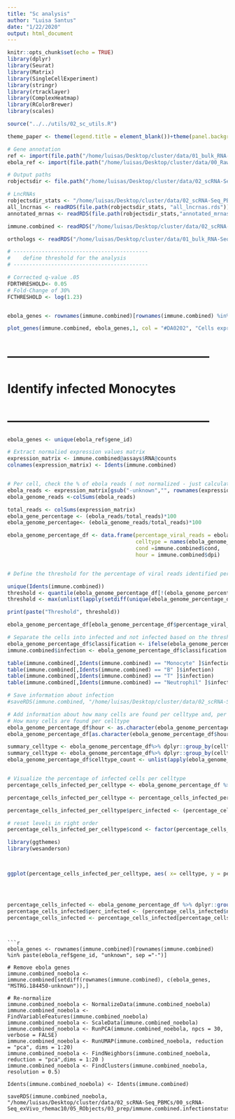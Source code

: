 ```yaml
---
title: "Sc analysis"
author: "Luisa Santus"
date: "1/22/2020"
output: html_document
---
```


```r
knitr::opts_chunk$set(echo = TRUE)
library(dplyr)
library(Seurat)
library(Matrix)
library(SingleCellExperiment)
library(stringr)
library(rtracklayer)
library(ComplexHeatmap)
library(RColorBrewer)
library(scales)

source("../../utils/02_sc_utils.R")

theme_paper <- theme(legend.title = element_blank())+theme(panel.background = element_rect(fill = "white", colour = "white"))+theme(panel.background = element_rect(fill = "white", colour = "grey50"))+theme(axis.text = element_text(size = 18), axis.title = element_text(size = 20), legend.text = element_text(size = 18))

# Gene annotation 
ref <- import(file.path("/home/luisas/Desktop/cluster/data/01_bulk_RNA-Seq_lncRNAs_annotation/03_novel_lncRNAs_list/rheMac10_EBOV_and_novel_genenames.gtf"))
ebola_ref <- import(file.path("/home/luisas/Desktop/cluster/data/00_RawData/pardis_shared_data/sabeti-txnomics/shared-resources/HISAT2/EBOV-Kikwit/KU182905.1.gtf"))

# Output paths
robjectsdir <- file.path("/home/luisas/Desktop/cluster/data/02_scRNA-Seq_PBMCs/01_scRNA-Seq_inVivo_rhemac10/05_RObjects/04_DE/")

# LncRNAs
robjectsdir_stats <- "/home/luisas/Desktop/cluster/data/02_scRNA-Seq_PBMCs/01_scRNA-Seq_inVivo_rhemac10/05_RObjects/05_stats/"
all_lncrnas <- readRDS(file.path(robjectsdir_stats, "all_lncrnas.rds"))
annotated_mrnas <- readRDS(file.path(robjectsdir_stats,"annotated_mrnas.rds"))

immune.combined <- readRDS("/home/luisas/Desktop/cluster/data/02_scRNA-Seq_PBMCs/01_scRNA-Seq_inVivo_rhemac10/05_RObjects/03_prep/03_immune.combined.ready.rds")

orthologs <- readRDS("/home/luisas/Desktop/cluster/data/01_bulk_RNA-Seq_lncRNAs_annotation/05_orthologs/orthologs.rds")

# -------------------------------------------
#    define threshold for the analysis
# -------------------------------------------

# Corrected q-value .05
FDRTHRESHOLD<- 0.05
# Fold-Change of 30%
FCTHRESHOLD <- log(1.23)


ebola_genes <- rownames(immune.combined)[rownames(immune.combined) %in% paste(ebola_ref$gene_id, "unknown", sep ="-")]

plot_genes(immune.combined, ebola_genes,1, col = "#DA0202", "Cells expressing Ebola RNA", pt.size = 0.01)
```

# --------------------------------------------------
# Identify infected Monocytes
# --------------------------------------------------

```r
ebola_genes <- unique(ebola_ref$gene_id)

# Extract normalied expression values matrix
expression_matrix <- immune.combined@assays$RNA@counts
colnames(expression_matrix) <- Idents(immune.combined)


# Per cell, check the % of ebola reads ( not normalized - just calculate the % of raw counts )
ebola_reads <- expression_matrix[gsub("-unknown","", rownames(expression_matrix)) %in% ebola_genes, ]
ebola_genome_reads <-colSums(ebola_reads)

total_reads <- colSums(expression_matrix)
ebola_gene_percentage <- (ebola_reads/total_reads)*100
ebola_genome_percentage<- (ebola_genome_reads/total_reads)*100

ebola_genome_percentage_df <- data.frame(percentage_viral_reads = ebola_genome_percentage,
                                         celltype = names(ebola_genome_percentage),
                                         cond =immune.combined$cond, 
                                         hour = immune.combined$dpi)


# Define the threshold for the percentage of viral reads identified per cell for it to be called Infected 

unique(Idents(immune.combined))
threshold <- quantile(ebola_genome_percentage_df[!(ebola_genome_percentage_df$celltype %in% c("Monocyte")), ]$percentage_viral_reads, probs = c(0.99))
threshold <- max(unlist(lapply(setdiff(unique(ebola_genome_percentage_df$celltype), c("Monocyte")), function(x) quantile(ebola_genome_percentage_df[ebola_genome_percentage_df$celltype == x, ]$percentage_viral_reads, probs = c(0.99)))))

print(paste("Threshold", threshold))

ebola_genome_percentage_df[ebola_genome_percentage_df$percentage_viral_reads > 0,]

```



```r

# Separate the cells into infected and not infected based on the threshold
ebola_genome_percentage_df$classification <- ifelse(ebola_genome_percentage_df$percentage_viral_reads >= threshold, "Infected", "Not Infected")
immune.combined$infection <- ebola_genome_percentage_df$classification

table(immune.combined[,Idents(immune.combined) == "Monocyte" ]$infection)
table(immune.combined[,Idents(immune.combined) == "B" ]$infection)
table(immune.combined[,Idents(immune.combined) == "T" ]$infection)
table(immune.combined[,Idents(immune.combined) == "Neutrophil" ]$infection)

# Save information about infection 
#saveRDS(immune.combined, "/home/luisas/Desktop/cluster/data/02_scRNA-Seq_PBMCs/00_scRNA-Seq_exVivo_rhemac10/05_RObjects/03_prep/immune.combined.infectionstatus.rds")

# Add information about how many cells are found per celltype and, per celltype, which is the proportion of cells infected
# How many cells are found per celltype
ebola_genome_percentage_df$hour <- as.character(ebola_genome_percentage_df$hour)
ebola_genome_percentage_df[as.character(ebola_genome_percentage_df$hour) %in% c("D007", "D008"),]$hour <- "D007&D008"

summary_celltype <- ebola_genome_percentage_df%>% dplyr::group_by(celltype) %>% tally()
summary_celltype <- ebola_genome_percentage_df%>% dplyr::group_by(celltype,hour) %>% tally()
ebola_genome_percentage_df$celltype_count <- unlist(apply(ebola_genome_percentage_df,1,function(x) summary_celltype[summary_celltype$celltype ==x[2] & summary_celltype$hour == x[4],]$n))


# Visualize the percentage of infected cells per celltype
percentage_cells_infected_per_celltype <- ebola_genome_percentage_df %>% dplyr::group_by(celltype, classification, celltype_count, cond, hour) %>% tally()

percentage_cells_infected_per_celltype <- percentage_cells_infected_per_celltype[percentage_cells_infected_per_celltype$classification == "Infected", ]

percentage_cells_infected_per_celltype$perc_infected <- (percentage_cells_infected_per_celltype$n / percentage_cells_infected_per_celltype$celltype_count)*100

# reset levels in right order
percentage_cells_infected_per_celltype$cond <- factor(percentage_cells_infected_per_celltype$cond , levels = c("media", "irrad", "live"))


```



```r
library(ggthemes)
library(wesanderson)



ggplot(percentage_cells_infected_per_celltype, aes( x= celltype, y = perc_infected , col = hour, fill = hour))+geom_bar(stat="identity",position = position_dodge(), alpha = 0.8)+theme_paper+xlab("")+ylab("% of cells infected")+theme(axis.text.y = element_text(size = 8))+theme(axis.text.x = element_text(angle=45, hjust=1), axis.title.y = element_text(size = 15), axis.text.y = element_text(size =15))




percentage_cells_infected <- ebola_genome_percentage_df %>% dplyr::group_by(celltype, classification, celltype_count) %>% tally()
percentage_cells_infected$perc_infected <- (percentage_cells_infected$n / percentage_cells_infected$celltype_count)*100
percentage_cells_infected <- percentage_cells_infected[percentage_cells_infected$classification == "Infected", ]


```
```


```r
ebola_genes <- rownames(immune.combined)[rownames(immune.combined) %in% paste(ebola_ref$gene_id, "unknown", sep ="-")]

# Remove ebola genes 
immune.combined_noebola <- immune.combined[setdiff(rownames(immune.combined), c(ebola_genes, "MSTRG.184450-unknown")),]

# Re-normalize
immune.combined_noebola <- NormalizeData(immune.combined_noebola)
immune.combined_noebola <- FindVariableFeatures(immune.combined_noebola)
immune.combined_noebola <- ScaleData(immune.combined_noebola)
immune.combined_noebola <- RunPCA(immune.combined_noebola, npcs = 30, verbose = FALSE)
immune.combined_noebola <- RunUMAP(immune.combined_noebola, reduction = "pca", dims = 1:20)
immune.combined_noebola <- FindNeighbors(immune.combined_noebola, reduction = "pca",dims = 1:20 )
immune.combined_noebola <- FindClusters(immune.combined_noebola, resolution = 0.5)

Idents(immune.combined_noebola) <- Idents(immune.combined)

saveRDS(immune.combined_noebola, "/home/luisas/Desktop/cluster/data/02_scRNA-Seq_PBMCs/00_scRNA-Seq_exVivo_rhemac10/05_RObjects/03_prep/immune.combined.infectionstatus_noebola.rds")

```



